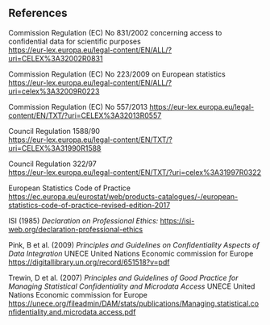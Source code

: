 ## References

Commission Regulation (EC) No 831/2002 concerning access to confidential data for scientific purposes\
[[https://eur-lex.europa.eu/legal-content/EN/ALL/?uri=CELEX%3A32002R0831]{.underline}](https://eur-lex.europa.eu/legal-content/EN/ALL/?uri=CELEX%3A32002R0831)

Commission Regulation (EC) No 223/2009 on European statistics\
[[https://eur-lex.europa.eu/legal-content/EN/ALL/?uri=celex%3A32009R0223]{.underline}](https://eur-lex.europa.eu/legal-content/EN/ALL/?uri=celex%3A32009R0223)

Commission Regulation (EC) No 557/2013\ [[https://eur-lex.europa.eu/legal-content/EN/TXT/?uri=CELEX%3A32013R0557]{.underline}](https://eur-lex.europa.eu/legal-content/EN/TXT/?uri=CELEX%3A32013R0557)

Council Regulation 1588/90\
[[https://eur-lex.europa.eu/legal-content/EN/TXT/?uri=CELEX%3A31990R1588]{.underline}](https://eur-lex.europa.eu/legal-content/EN/TXT/?uri=CELEX%3A31990R1588)

Council Regulation 322/97\
[[https://eur-lex.europa.eu/legal-content/EN/TXT/?uri=celex%3A31997R0322]{.underline}](https://eur-lex.europa.eu/legal-content/EN/TXT/?uri=celex%3A31997R0322)

European Statistics Code of Practice [[https://ec.europa.eu/eurostat/web/products-catalogues/-/european-statistics-code-of-practice-revised-edition-2017]{.underline}](https://ec.europa.eu/eurostat/web/products-catalogues/-/european-statistics-code-of-practice-revised-edition-2017)

ISI (1985) *Declaration on Professional Ethics:* [[https://isi-web.org/declaration-professional-ethics]{.underline}](https://isi-web.org/declaration-professional-ethics)

Pink, B et al. (2009) *Principles and Guidelines on Confidentiality Aspects of Data Integration* UNECE United Nations Economic commission for Europe\
[[https://digitallibrary.un.org/record/651518?v=pdf]{.underline}](https://digitallibrary.un.org/record/651518?v=pdf)

Trewin, D et al. (2007) *Principles and Guidelines of Good Practice for Managing Statistical Confidentiality and Microdata Access* UNECE United Nations Economic commission for Europe\
<!-- url too long for pdf. seems not breakable because of the points => shorten the visible url -->
[[https://unece.org/fileadmin/DAM/stats/publications/Managing.statistical.confidentiality.and.microdata.access.pdf]{.underline}](https://unece.org/fileadmin/DAM/stats/publications/Managing.statistical.confidentiality.and.microdata.access.pdf)


